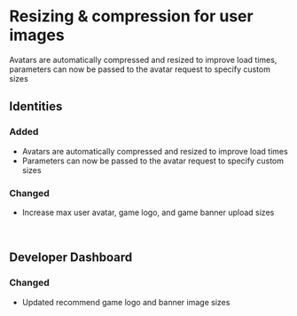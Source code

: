 
# Resizing & compression for user images

Avatars are automatically compressed and resized to improve load times, parameters can now be passed to the avatar request to specify custom sizes


## Identities

### Added

- Avatars are automatically compressed and resized to improve load times
- Parameters can now be passed to the avatar request to specify custom sizes

### Changed

- Increase max user avatar, game logo, and game banner upload sizes

‍

## Developer Dashboard

### Changed

- Updated recommend game logo and banner image sizes